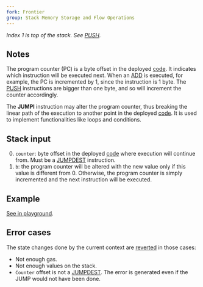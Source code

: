 ```yaml
---
fork: Frontier
group: Stack Memory Storage and Flow Operations
---
```


*Index 1 is top of the stack. See [PUSH](/#60).*

## Notes

The program counter (PC) is a byte offset in the deployed [code](/about). It indicates which instruction will be executed next. When an [ADD](/#01) is executed, for example, the PC is incremented by 1, since the instruction is 1 byte. The [PUSH](/#60) instructions are bigger than one byte, and so will increment the counter accordingly.

The **JUMPI** instruction may alter the program counter, thus breaking the linear path of the execution to another point in the deployed [code](/about). It is used to implement functionalities like loops and conditions.

## Stack input

0. `counter`: byte offset in the deployed [code](/about) where execution will continue from. Must be a [JUMPDEST](/#5B) instruction.
1. `b`: the program counter will be altered with the new value only if this value is different from 0. Otherwise, the program counter is simply incremented and the next instruction will be executed.

## Example

[See in playground](/playground?unit=Wei&codeType=Mnemonic&code='qFirstk%20noYjump%2C%20secondkw0%20XRY0w10z2~h4~W_z5w12z7~h9~Z0gINVALIDK11gZ2w_z13'~%20%7Bprevious%20instruction%20occupiR%202%20bytR%7DgzXseYwgWq%2F%2F%20k%20example%20doRhQI%20%20Kg%5Cn_1%20ZQDESTz1Yt%20X%20qOffWPUSH_ResQJUMPK%20z%01KQRWXYZ_ghkqwz~_).

## Error cases

The state changes done by the current context are [reverted](#FD) in those cases:
- Not enough gas.
- Not enough values on the stack.
- `Counter` offset is not a [JUMPDEST](/#5B). The error is generated even if the JUMP would not have been done.
